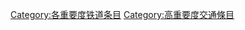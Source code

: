 {{catmore1|[[Wikipedia:铁道专题|Wikipedia:铁道专题]]}}
{{Articles by Importance|topic=铁道|project=铁道|format=toc}}
{{emptycat}}

[[Category:各重要度铁道条目|Category:各重要度铁道条目]]
[[Category:高重要度交通條目|Category:高重要度交通條目]]